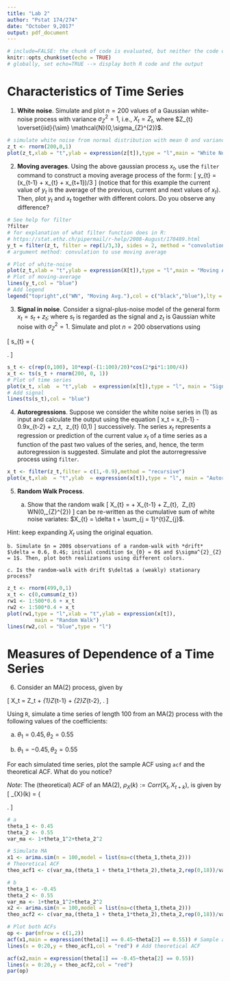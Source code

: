 ```yaml
---
title: "Lab 2"
author: "Pstat 174/274"
date: "October 9,2017"
output: pdf_document
---
```


```r
# include=FALSE: the chunk of code is evaluated, but neither the code or its output is displayed (only for this current chunk)
knitr::opts_chunk$set(echo = TRUE) 
# globally, set echo=TRUE --> display both R code and the output
```

# Characteristics of Time Series

(1) **White noise**. Simulate and plot $n = 200$ values of a Gaussian white-noise process with variance $\sigma_{Z}^{2} = 1$, i.e., $X_{t} = Z_{t}$, where $Z_{t} \overset{iid}{\sim} \mathcal{N}(0,\sigma_{Z}^{2})$.


```r
# simulate white noise from normal distribution with mean 0 and variance 1
z_t <- rnorm(200,0,1)
plot(z_t,xlab = "t",ylab = expression(z[t]),type = "l",main = "White Noise")
```


(2) **Moving averages**. Using the above gaussian process $x_{t}$, use the  `filter` command to construct a moving average process of the form:
\[
y_{t} = (x_{t-1} + x_{t} + x_{t+1})/3
\]
(notice that for this example the current value of $y_{t}$ is the average of the previous, current and next values of $x_{t}$). Then, plot $y_{t}$ and $x_{t}$ together with different colors. Do you observe any difference? 

```r
# See help for filter
?filter
# for explanation of what filter function does in R:
# https://stat.ethz.ch/pipermail/r-help/2008-August/170489.html
y_t = filter(z_t, filter = rep(1/3,3), sides = 2, method = "convolution")
# argument method: convulation to use moving average

# Plot of white-noise
plot(z_t,xlab = "t",ylab = expression(X[t]),type = "l",main = "Moving Average")
# Plot of moving-average
lines(y_t,col = "blue")
# Add legend
legend("topright",c("WN", "Moving Avg."),col = c("black","blue"),lty = 1)
```

(3) **Signal in noise**. Consider a signal-plus-noise model of the general form $x_t = s_t + z_t$; where $s_{t}$ is regarded as the signal and $z_t$ is Gaussian white noise with $\sigma_{Z}^{2} = 1$. Simulate and plot $n = 200$ observations using 

\[
s_{t} = \left\{
\begin{array}{ll}
0 & \mbox{if $t = 1,\ldots,100$;} \\
10 \exp\{-\frac{(t-100)}{20}\} \cos(2\pi t /4) & \mbox{if $t = 101,\ldots,200$.}
\end{array}
\right.
\]


```r
s_t <- c(rep(0,100), 10*exp(-(1:100)/20)*cos(2*pi*1:100/4))
x_t <- ts(s_t + rnorm(200, 0, 1))
# Plot of time series
plot(x_t, xlab  = "t",ylab  = expression(x[t]),type = "l", main = "Signal plus noise")
# Add signal
lines(ts(s_t),col = "blue")

```

(4) **Autoregressions**. Suppose we consider the white noise series in (1) as input and calculate the output using the equation
\[
x_t = x_{t-1} - 0.9x_{t-2} + z_t, \ z_{t} \overset{iid}{\sim} \mathcal{N}(0,1)
\]
successively. The series $x_{t}$ represents a regression or prediction of the current value $x_t$ of a time series as a function of the past two values of the series, and, hence, the term autoregression is suggested.
Simulate and plot the autorregressive process using `filter`.

```r
x_t <- filter(z_t,filter = c(1,-0.9),method = "recursive")
plot(x_t,xlab  = "t",ylab  = expression(x[t]),type = "l", main = "Autoregressive Model")
```

<!-- One way to simulate and plot data from the model (1.2) in R is to use the following commands (another way is to use arima.sim). -->
<!-- 1 w = rnorm(550,0,1) # 50 extra to avoid startup problems -->
<!-- 2 x = filter(w, filter=c(1,-.9), method="recursive")[-(1:50)] -->
<!-- 3 plot.ts(x, main="autoregression") -->


(5) **Random Walk Process**.

	a. Show that the random walk 
\[
	X_{t} = \delta + X_{t-1} + Z_{t}, \ Z_{t} \overset{iid}{\sim} WN(0,\sigma_{Z}^{2})
\] 
can be re-written as the cumulative sum of white noise variates: $X_{t} = \delta t + \sum_{j = 1}^{t}Z_{j}$.

Hint: keep expanding $X_t$ using the original equation.

	b. Simulate $n = 200$ observations of a random-walk with *drift* $\delta = 0.6, 0.4$; initial condition $x_{0} = 0$ and $\sigma^{2}_{Z} = 1$. Then, plot both realizations using different colors.
	
	c. Is the random-walk with drift $\delta$ a (weakly) stationary process?

```r
z_t <- rnorm(499,0,1)
x_t <- c(0,cumsum(z_t))
rw1 <- 1:500*0.6 + x_t
rw2 <- 1:500*0.4 + x_t
plot(rw1,type = "l",xlab = "t",ylab = expression(x[t]),
		 main = "Random Walk")
lines(rw2,col = "blue",type = "l")
```

# Measures of Dependence of a Time Series

(6) Consider an MA(2) process, given by

\[
X_t = Z_t + \theta_{1}Z_{t-1} + \theta_{2}Z_{t-2},\ \mbox{where $Z_t \overset{iid}{\sim} \mathcal{N}(0,1)$}.
\]

Using `R`, simulate a time series of length 100 from an MA(2) process with the following values
of the coefficients:

a. $\theta_{1} = 0.45, \theta_{2} = 0.55$

b. $\theta_{1} = -0.45, \theta_{2} = 0.55$
	
For each simulated time series, plot the sample ACF using `acf` and the theoretical ACF. What do you notice?

*Note*: The (theoretical) ACF of an MA(2), $\rho_{X}(k):=Corr(X_{t},X_{t+k})$, is given by
	\[
	\rho_{X}(k) = \left\{ 
	\begin{array}{ll}
	1 & \mbox{if $k = 0$}\\
	\frac{\theta_{1} + \theta_{1}\theta_{2}}{1+\theta_{1}^{2}+\theta_{2}^{2}} & \mbox{if $|k| = 1$} \\
		\frac{\theta_{2}}{1+\theta_{1}^{2}+\theta_{2}^{2}} & \mbox{if $|k| = 2$} \\
			0 & \mbox{if $|k| > 2$} \\
	\end{array}
	\right.
	\]
	
	
```r
# a
theta_1 <- 0.45
theta_2 <- 0.55
var_ma <- 1+theta_1^2+theta_2^2

# Simulate MA
x1 <- arima.sim(n = 100,model = list(ma=c(theta_1,theta_2)))
# Theoretical ACF
theo_acf1 <- c(var_ma,(theta_1 + theta_1*theta_2),theta_2,rep(0,18))/var_ma

# b
theta_1 <- -0.45
theta_2 <- 0.55
var_ma <- 1+theta_1^2+theta_2^2
x2 <- arima.sim(n = 100,model = list(ma=c(theta_1,theta_2)))
theo_acf2 <- c(var_ma,(theta_1 + theta_1*theta_2),theta_2,rep(0,18))/var_ma

# Plot both ACFs
op <- par(mfrow = c(1,2))
acf(x1,main = expression(theta[1] == 0.45~theta[2] == 0.55)) # Sample auto-correlation
lines(x = 0:20,y = theo_acf1,col = "red") # Add theoretical ACF

acf(x2,main = expression(theta[1] == -0.45~theta[2] == 0.55)) 
lines(x = 0:20,y = theo_acf2,col = "red")
par(op)
```
	


